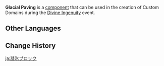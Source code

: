 {{Component Infobox
|id          = 4003
|image       = Item Glacial Paving.png
|load        = 2
|event       = Divine Ingenuity
|description = Climbable.<br>This surface will periodically release bursts of ice, causing nearby characters to be affected by Cryo.
|placement   = Free
|category    = Traps
|size        = 5 · 5 · 5
}}
'''Glacial Paving''' is a [[component]] that can be used in the creation of Custom Domains during the [[Divine Ingenuity]] event.

==Other Languages==
{{Other Languages
|default_hidden = 1
|en      = Glacial Paving
|zhs     = 凝冰地面
|zhs_rm  = Níngbīng Dìmiàn
|zht     = 凝冰地面
|zht_rm  = Níngbīng Dìmiàn
|ja      = 凝氷ブロック
|ja_rm   = Gyouhyou Burokku{{Assumed}}
|ko      = 서리 지면
|es      = Superficie glacial
|fr      = Pavage de glace
|ru      = Ледяное покрытие
|th      = บล็อกเกล็ดน้ำแข็ง
|th_rm   = 
|vi      = Mặt Đất Tụ Băng
|de      = Eiszeitpflasterung
|id      = Platform Bersalju
|pt      = Pavimentação Gelada
|tr      = Buzul Taş Döşeme
|it      = Pavimentazione glaciale
}}

==Change History==
{{Change History|2.5}}

[[ja:凝氷ブロック]]